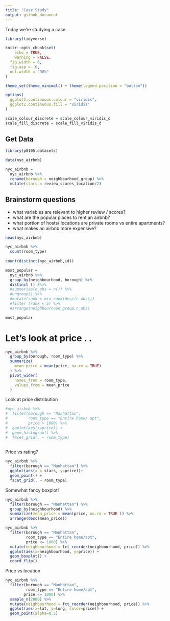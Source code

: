```yaml
---
title: "Case Study"
output: github_document
---
```


Today we're studying a case.

```r
library(tidyverse)

knitr::opts_chunk$set(
	echo = TRUE,
	warning = FALSE,
  fig.width = 6,
  fig.asp = .6,
  out.width = "90%"
)

theme_set(theme_minimal() + theme(legend.position = "bottom"))

options(
  ggplot2.continuous.colour = "viridis",
  ggplot2.continuous.fill = "viridis"
)

scale_colour_discrete = scale_colour_viridis_d
scale_fill_discrete = scale_fill_viridis_d
```

## Get Data

```r
library(p8105.datasets)

data(nyc_airbnb)

nyc_airbnb = 
  nyc_airbnb %>% 
  rename(borough = neighbourhood_group) %>% 
  mutate(stars = review_scores_location/2)
```



## Brainstorm questions
* what variables are relevant to higher review / scores?
* what are the popular places to rent an airbnb?
* what portion of hosts/ locations are private rooms vs entire apartments?
* what makes an airbnb more expensive?

```r
head(nyc_airbnb)

nyc_airbnb %>% 
  count(room_type)
  
count(distinct(nyc_airbnb,id))

```

```r
most_popular = 
  nyc_airbnb %>%
  group_by(neighbourhood, borough) %>%
  distinct () #%>%
  #summarize(n_obs = n()) %>%
  #ungroup() %>% 
  #mutate(rank = min_rank(desc(n_obs)))
  #filter (rank < 5) %>% 
  #arrange(neighbourhood_group,n_obs)

most_popular
```

# Let's look at price . . 
```r
nyc_airbnb %>% 
  group_by(borough, room_type) %>% 
  summarize(
    mean_price = mean(price, na.rm = TRUE)
  ) %>% 
  pivot_wider(
    names_from = room_type,
    values_from = mean_price
  )
```


Look at price distribution
```r
#nyc_airbnb %>% 
#  filter(borough == "Manhattan", 
#         room_type == "Entire home/ apt",
#         price > 1000) %>% 
#  ggplot(aes(x=price)) +
#  geom_histogram() %>% 
#  facet_grid(. ~ room_type)
  
```


Price vs rating?

```r
nyc_airbnb %>% 
  filter(borough == "Manhattan") %>% 
  ggplot(aes(x = stars, y=price))+
  geom_point() +
  facet_grid(. ~ room_type)
```


Somewhat fancy boxplot!

```r
nyc_airbnb %>% 
  filter(borough == "Manhattan") %>% 
  group_by(neighbourhood) %>% 
  summarize(mean_price = mean(price, na.rm = TRUE )) %>% 
  arrange(desc(mean_price))
```

```r
nyc_airbnb %>% 
  filter(borough == "Manhattan",
         room_type == "Entire home/apt",
         price <= 1000) %>% 
  mutate(neighbourhood = fct_reorder(neighbourhood, price)) %>% 
  ggplot(aes(x=neighbourhood, y=price)) +
  geom_boxplot() +
  coord_flip()
```


Price vs location
```r
nyc_airbnb %>% 
  filter(borough == "Manhattan",
         room_type == "Entire home/apt",
        price <= 1000) %>% 
  sample_n(2000) %>% 
  mutate(neighbourhood = fct_reorder(neighbourhood, price)) %>% 
  ggplot(aes(x=lat, y=long, color=price)) +
  geom_point(alpha=0.5)
```

